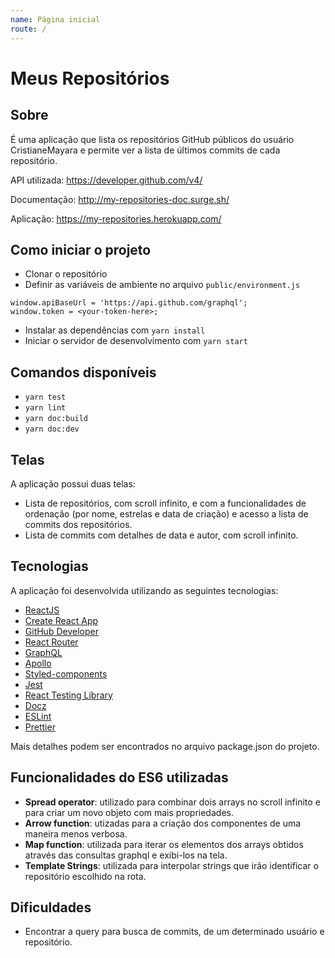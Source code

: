 ```yaml
---
name: Página inicial
route: /
---
```


# Meus Repositórios

## Sobre

É uma aplicação que lista os repositórios GitHub públicos do usuário CristianeMayara e permite ver a lista de últimos commits de cada repositório.

API utilizada: https://developer.github.com/v4/

Documentação: http://my-repositories-doc.surge.sh/

Aplicação: https://my-repositories.herokuapp.com/

## Como iniciar o projeto

- Clonar o repositório
- Definir as variáveis de ambiente no arquivo `public/environment.js`

```
window.apiBaseUrl = 'https://api.github.com/graphql';
window.token = <your-token-here>;
```

- Instalar as dependências com `yarn install`
- Iniciar o servidor de desenvolvimento com `yarn start`

## Comandos disponíveis

- `yarn test`
- `yarn lint`
- `yarn doc:build`
- `yarn doc:dev`

## Telas

A aplicação possui duas telas:

- Lista de repositórios, com scroll infinito, e com a funcionalidades de ordenação (por nome, estrelas e data de criação) e acesso a lista de commits dos repositórios.
- Lista de commits com detalhes de data e autor, com scroll infinito.

## Tecnologias

A aplicação foi desenvolvida utilizando as seguintes tecnologias:

- [ReactJS](https://pt-br.reactjs.org/)
- [Create React App](https://create-react-app.dev/)
- [GitHub Developer](https://developer.github.com/)
- [React Router](https://reacttraining.com/react-router/)
- [GraphQL](https://www.apollographql.com/)
- [Apollo](https://www.apollographql.com/)
- [Styled-components](https://www.styled-components.com/)
- [Jest](https://jestjs.io/)
- [React Testing Library](https://testing-library.com/)
- [Docz](https://www.docz.site/)
- [ESLint](https://eslint.org/)
- [Prettier](https://prettier.io/)

Mais detalhes podem ser encontrados no arquivo package.json do projeto.

## Funcionalidades do ES6 utilizadas

- **Spread operator**: utilizado para combinar dois arrays no scroll infinito e para criar um novo objeto com mais propriedades.
- **Arrow function**: utizadas para a criação dos componentes de uma maneira menos verbosa.
- **Map function**: utilizada para iterar os elementos dos arrays obtidos através das consultas graphql e exibi-los na tela.
- **Template Strings**: utilizada para interpolar strings que irão identificar o repositório escolhido na rota.

## Dificuldades

- Encontrar a query para busca de commits, de um determinado usuário e repositório.
